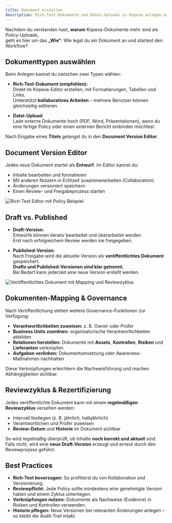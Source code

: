 ```yaml
---
title: Dokument erstellen
description: Rich-Text-Dokumente und Datei-Uploads in Kopexa anlegen und bearbeiten
---
```


Nachdem du verstanden hast, **warum** Kopexa-Dokumente mehr sind als Policy-Uploads,  
geht es hier um das **„Wie“**: Wie legst du ein Dokument an und startest den Workflow?

## Dokumenttypen auswählen

Beim Anlegen kannst du zwischen zwei Typen wählen:

- **Rich-Text-Dokument (empfohlen):**  
  Direkt im Kopexa-Editor erstellen, mit Formatierungen, Tabellen und Links.  
  Unterstützt **kollaboratives Arbeiten** – mehrere Benutzer können gleichzeitig editieren.

- **Datei-Upload:**  
  Lade externe Dokumente hoch (PDF, Word, Präsentationen), wenn du eine fertige Policy oder einen externen Bericht einbinden möchtest.

Nach Eingabe eines **Titels** gelangst du in den **Document Version Editor**.


## Document Version Editor

Jedes neue Dokument startet als **Entwurf**. Im Editor kannst du:

- Inhalte bearbeiten und formatieren
- Mit anderen Nutzern in Echtzeit zusammenarbeiten (Collaboration)
- Änderungen versioniert speichern
- Einen Review- und Freigabeprozess starten

![Rich-Text Editor mit Policy Beispiel](./images/documents-editor.png)


## Draft vs. Published

- **Draft-Version:**  
  Entwürfe können iterativ bearbeitet und überarbeitet werden.  
  Erst nach erfolgreichem Review werden sie freigegeben.

- **Published-Version:**  
  Nach Freigabe wird die aktuelle Version als **veröffentlichtes Dokument** gespeichert.  
  **Drafts und Published-Versionen sind klar getrennt.**  
  Bei Bedarf kann jederzeit eine neue Version erstellt werden.

![Veröffentlichtes Dokument mit Mapping und Reviewzyklus](./images/documents-published.png)


## Dokumenten-Mapping & Governance

Nach Veröffentlichung stehen weitere Governance-Funktionen zur Verfügung:

- **Verantwortlichkeiten zuweisen:** z. B. Owner oder Prüfer
- **Business Units zuordnen:** organisatorische Verantwortlichkeiten abbilden
- **Relationen herstellen:** Dokumente mit **Assets**, **Kontrollen**, **Risiken** und **Lieferanten** verknüpfen
- **Aufgaben verlinken:** Dokumentumsetzung oder Awareness-Maßnahmen nachhalten

Diese Verknüpfungen erleichtern die Nachweisführung und machen Abhängigkeiten sichtbar.

## Reviewzyklus & Rezertifizierung

Jedes veröffentlichte Dokument kann mit einem **regelmäßigen Reviewzyklus** versehen werden:

- Intervall festlegen (z. B. jährlich, halbjährlich)
- Verantwortlichen und Prüfer zuweisen
- **Review-Datum** und **Historie** im Dokument sichtbar

So wird regelmäßig überprüft, ob Inhalte **noch korrekt und aktuell** sind.  
Falls nicht, wird eine **neue Draft-Version** erzeugt und erneut durch den Reviewprozess geführt.

## Best Practices

- **Rich-Text bevorzugen:** So profitierst du von Kollaboration und Versionierung.
- **Reviewpflicht:** Jede Policy sollte mindestens eine genehmigte Version haben und einem Zyklus unterliegen.
- **Verknüpfungen nutzen:** Dokumente als Nachweise (Evidence) in Risiken und Kontrollen verwenden.
- **Historie pflegen:** Neue Versionen bei relevanten Änderungen anlegen – so bleibt die Audit-Trail intakt.
